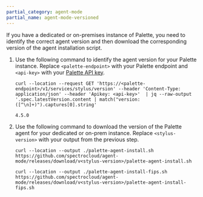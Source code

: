 ```yaml
---
partial_category: agent-mode
partial_name: agent-mode-versioned
---
```


If you have a dedicated or on-premises instance of Palette, you need to identify the correct agent version and then
download the corresponding version of the agent installation script.

1. Use the following command to identify the agent version for your Palette instance. Replace `<palette-endpoint>` with
   your Palette endpoint and `<api-key>` with your
   [Palette API key](../user-management/authentication/api-key/api-key.md).

   ```shell
   curl --location --request GET 'https://<palette-endpoint>/v1/services/stylus/version' --header 'Content-Type: application/json' --header 'Apikey: <api-key>'  | jq --raw-output '.spec.latestVersion.content | match("version: ([^\n]+)").captures[0].string'
   ```

   ```text hideClipboard title="Example output"
   4.5.0
   ```

2. Use the following command to download the version of the Palette agent for your dedicated or on-prem instance.
   Replace `<stylus-version>` with your output from the previous step.

   <Tabs groupId="FIPS">

   <TabItem value="Non-FIPS">

   ```shell
   curl --location --output ./palette-agent-install.sh https://github.com/spectrocloud/agent-mode/releases/download/v<stylus-version>/palette-agent-install.sh
   ```

   </TabItem>

   <TabItem value="FIPS">

   ```shell
   curl --location --output ./palette-agent-install-fips.sh https://github.com/spectrocloud/agent-mode/releases/download/v<stylus-version>/palette-agent-install-fips.sh
   ```

   </TabItem>

   </Tabs>